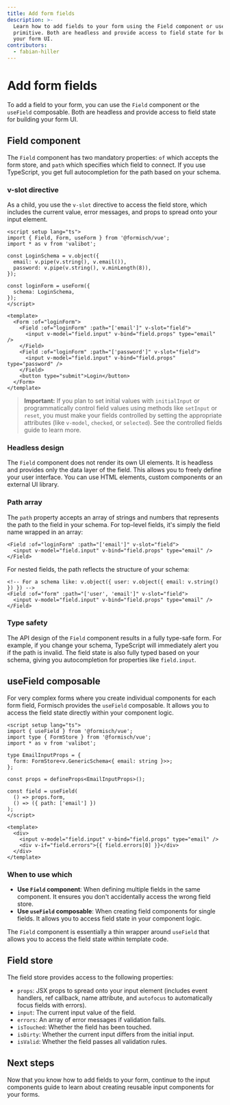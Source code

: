 ```yaml
---
title: Add form fields
description: >-
  Learn how to add fields to your form using the Field component or useField
  primitive. Both are headless and provide access to field state for building
  your form UI.
contributors:
  - fabian-hiller
---
```



# Add form fields

To add a field to your form, you can use the <Link href="/vue/api/Field/">`Field`</Link> component or the <Link href="/vue/api/useField/">`useField`</Link> composable. Both are headless and provide access to field state for building your form UI.

## Field component

The <Link href="/vue/api/Field/">`Field`</Link> component has two mandatory properties: `of` which accepts the form store, and `path` which specifies which field to connect. If you use TypeScript, you get full autocompletion for the path based on your schema.

### v-slot directive

As a child, you use the `v-slot` directive to access the field store, which includes the current value, error messages, and props to spread onto your input element.

```vue
<script setup lang="ts">
import { Field, Form, useForm } from '@formisch/vue';
import * as v from 'valibot';

const LoginSchema = v.object({
  email: v.pipe(v.string(), v.email()),
  password: v.pipe(v.string(), v.minLength(8)),
});

const loginForm = useForm({
  schema: LoginSchema,
});
</script>

<template>
  <Form :of="loginForm">
    <Field :of="loginForm" :path="['email']" v-slot="field">
      <input v-model="field.input" v-bind="field.props" type="email" />
    </Field>
    <Field :of="loginForm" :path="['password']" v-slot="field">
      <input v-model="field.input" v-bind="field.props" type="password" />
    </Field>
    <button type="submit">Login</button>
  </Form>
</template>
```

> **Important:** If you plan to set initial values with `initialInput` or programmatically control field values using methods like <Link href="/methods/api/setInput/">`setInput`</Link> or <Link href="/methods/api/reset/">`reset`</Link>, you must make your fields controlled by setting the appropriate attributes (like `v-model`, `checked`, or `selected`). See the <Link href="/vue/guides/controlled-fields/">controlled fields</Link> guide to learn more.

### Headless design

The <Link href="/vue/api/Field/">`Field`</Link> component does not render its own UI elements. It is headless and provides only the data layer of the field. This allows you to freely define your user interface. You can use HTML elements, custom components or an external UI library.

### Path array

The `path` property accepts an array of strings and numbers that represents the path to the field in your schema. For top-level fields, it's simply the field name wrapped in an array:

```vue
<Field :of="loginForm" :path="['email']" v-slot="field">
  <input v-model="field.input" v-bind="field.props" type="email" />
</Field>
```

For nested fields, the path reflects the structure of your schema:

```vue
<!-- For a schema like: v.object({ user: v.object({ email: v.string() }) }) -->
<Field :of="form" :path="['user', 'email']" v-slot="field">
  <input v-model="field.input" v-bind="field.props" type="email" />
</Field>
```

### Type safety

The API design of the <Link href="/vue/api/Field/">`Field`</Link> component results in a fully type-safe form. For example, if you change your schema, TypeScript will immediately alert you if the path is invalid. The field state is also fully typed based on your schema, giving you autocompletion for properties like `field.input`.

## useField composable

For very complex forms where you create individual components for each form field, Formisch provides the <Link href="/vue/api/useField/">`useField`</Link> composable. It allows you to access the field state directly within your component logic.

```vue
<script setup lang="ts">
import { useField } from '@formisch/vue';
import type { FormStore } from '@formisch/vue';
import * as v from 'valibot';

type EmailInputProps = {
  form: FormStore<v.GenericSchema<{ email: string }>>;
};

const props = defineProps<EmailInputProps>();

const field = useField(
  () => props.form,
  () => ({ path: ['email'] })
);
</script>

<template>
  <div>
    <input v-model="field.input" v-bind="field.props" type="email" />
    <div v-if="field.errors">{{ field.errors[0] }}</div>
  </div>
</template>
```

### When to use which

- **Use `Field` component**: When defining multiple fields in the same component. It ensures you don't accidentally access the wrong field store.
- **Use `useField` composable**: When creating field components for single fields. It allows you to access field state in your component logic.

The <Link href="/vue/api/Field/">`Field`</Link> component is essentially a thin wrapper around <Link href="/vue/api/useField/">`useField`</Link> that allows you to access the field state within template code.

## Field store

The field store provides access to the following properties:

- `props`: JSX props to spread onto your input element (includes event handlers, ref callback, name attribute, and `autofocus` to automatically focus fields with errors).
- `input`: The current input value of the field.
- `errors`: An array of error messages if validation fails.
- `isTouched`: Whether the field has been touched.
- `isDirty`: Whether the current input differs from the initial input.
- `isValid`: Whether the field passes all validation rules.

## Next steps

Now that you know how to add fields to your form, continue to the <Link href="/vue/guides/input-components/">input components</Link> guide to learn about creating reusable input components for your forms.
